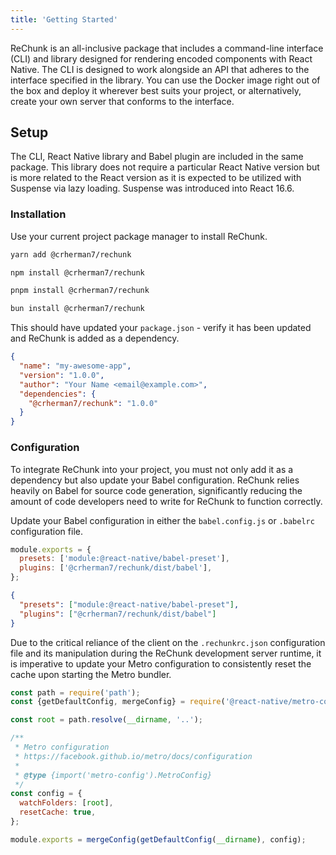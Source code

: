 ```yaml
---
title: 'Getting Started'
---
```


ReChunk is an all-inclusive package that includes a command-line interface (CLI) and library designed for rendering encoded components with React Native. The CLI is designed to work alongside an API that adheres to the interface specified in the library. You can use the Docker image right out of the box and deploy it wherever best suits your project, or alternatively, create your own server that conforms to the interface.

## Setup

The CLI, React Native library and Babel plugin are included in the same package. This library does not require a particular React Native version but is more related to the React version as it is expected to be utilized with Suspense via lazy loading. Suspense was introduced into React 16.6.

### Installation

Use your current project package manager to install ReChunk.


<Tabs>
<TabItem label="yarn">

```sh
yarn add @crherman7/rechunk
```

</TabItem>
<TabItem label="npm">

```sh
npm install @crherman7/rechunk
```

</TabItem>
<TabItem label="pnpm">

```sh
pnpm install @crherman7/rechunk
```

</TabItem>
<TabItem label="bun">

```sh
bun install @crherman7/rechunk
```

</TabItem>
</Tabs>

This should have updated your `package.json` - verify it has been updated and ReChunk is added as a dependency.

```json ins={6} title="package.json"
{
  "name": "my-awesome-app",
  "version": "1.0.0",
  "author": "Your Name <email@example.com>",
  "dependencies": {
    "@crherman7/rechunk": "1.0.0"
  }
}
```

### Configuration

To integrate ReChunk into your project, you must not only add it as a dependency but also update your Babel configuration. ReChunk relies heavily on Babel for source code generation, significantly reducing the amount of code developers need to write for ReChunk to function correctly.

Update your Babel configuration in either the `babel.config.js` or `.babelrc` configuration file.

<Tabs>
  <TabItem label="babel.config.js">

```js ins={3}
module.exports = {
  presets: ['module:@react-native/babel-preset'],
  plugins: ['@crherman7/rechunk/dist/babel'],
};
```

  </TabItem>
  <TabItem label=".babelrc">

```json ins={3}
{
  "presets": ["module:@react-native/babel-preset"],
  "plugins": ["@crherman7/rechunk/dist/babel"]
}
```

  </TabItem>
</Tabs>

Due to the critical reliance of the client on the `.rechunkrc.json` configuration file and its manipulation during the ReChunk development server runtime, it is imperative to update your Metro configuration to consistently reset the cache upon starting the Metro bundler.

```js title="metro.config.js" ins={14}
const path = require('path');
const {getDefaultConfig, mergeConfig} = require('@react-native/metro-config');

const root = path.resolve(__dirname, '..');

/**
 * Metro configuration
 * https://facebook.github.io/metro/docs/configuration
 *
 * @type {import('metro-config').MetroConfig}
 */
const config = {
  watchFolders: [root],
  resetCache: true,
};

module.exports = mergeConfig(getDefaultConfig(__dirname), config);
```
